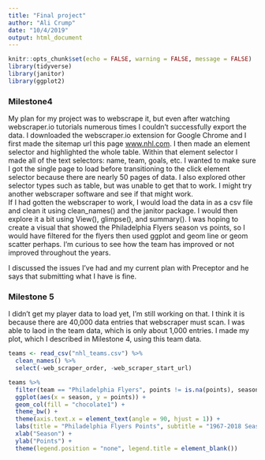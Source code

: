 ```yaml
---
title: "Final project"
author: "Ali Crump"
date: "10/4/2019"
output: html_document
---
```


```r
knitr::opts_chunk$set(echo = FALSE, warning = FALSE, message = FALSE)
library(tidyverse)
library(janitor)
library(ggplot2)
```

### Milestone4

My plan for my project was to webscrape it, but even after watching webscraper.io tutorials numerous times I couldn't successfully export the data. I downloaded the webscraper.io extension for Google Chrome and I first made the sitemap url this page [www.nhl.com](http://www.nhl.com/stats/player?reportType=season&seasonFrom=19171918&seasonTo=20192020&gameType=2&filter=gamesPlayed,gte,1&sort=points,goals,assists). I then made an element selector and highlighted the whole table. Within that element selector I made all of the text selectors: name, team, goals, etc. I wanted to make sure I got the single page to load before transitioning to the click element selector because there are nearly 50 pages of data. I also explored other selector types such as table, but was unable to get that to work. I might try another webscraper software and see if that might work.  
If I had gotten the webscraper to work, I would load the data in as a csv file and clean it using clean_names() and the janitor package. I would then explore it a bit using View(), glimpse(), and summary(). I was hoping to create a visual that showed the Philadelphia Flyers season vs points, so I would have filtered for the flyers then used ggplot and geom line or geom scatter perhaps. I'm curious to see how the team has improved or not improved throughout the years.    

I discussed the issues I've had and my current plan with Preceptor and he says that submitting what I have is fine. 


### Milestone 5

I didn't get my player data to load yet, I'm still working on that. I think it is because there are 40,000 data entries that webscraper must scan. I was able to laod in the team data, which is only about 1,000 entries. I made my plot, which I described in Milestone 4, using this team data.
```r
teams <- read_csv("nhl_teams.csv") %>% 
  clean_names() %>% 
  select(-web_scraper_order, -web_scraper_start_url)
```


```r
teams %>% 
  filter(team == "Philadelphia Flyers", points != is.na(points), season!= "2019-20") %>%
  ggplot(aes(x = season, y = points)) +
  geom_col(fill = "chocolate1") +
  theme_bw() +
  theme(axis.text.x = element_text(angle = 90, hjust = 1)) +
  labs(title = "Philadelphia Flyers Points", subtitle = "1967-2018 Seasons") +
  xlab("Season") +
  ylab("Points") +
  theme(legend.position = "none", legend.title = element_blank())
```

